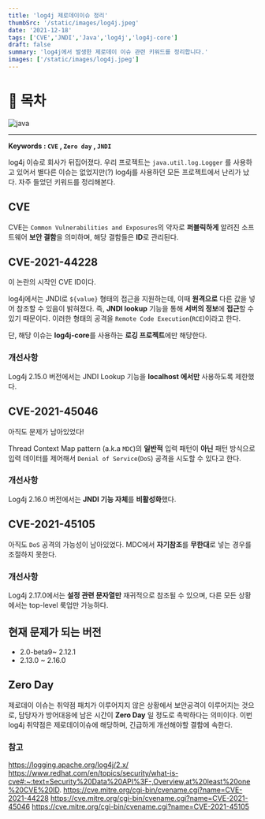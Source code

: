 ```yaml
---
title: 'log4j 제로데이이슈 정리'
thumbSrc: '/static/images/log4j.jpeg'
date: '2021-12-18'
tags: ['CVE','JNDI','Java','log4j','log4j-core']
draft: false
summary: 'log4j에서 발생한 제로데이 이슈 관련 키워드를 정리합니다.'
images: ['/static/images/log4j.jpeg']
---
```


# 📌 목차

![java](/static/images/log4j.jpeg)

---

**Keywords : `CVE` , `Zero day` , `JNDI`**

log4j 이슈로 회사가 뒤집어졌다. 우리 프로젝트는 `java.util.log.Logger` 를 사용하고 있어서 별다른 이슈는 없었지만(?) log4j를 사용하던 모든 프로젝트에서 난리가 났다. 자주 들었던 키워드를 정리해본다.

## CVE

CVE는 `Common Vulnerabilities and Exposures`의 약자로 **퍼블릭하게** 알려진 소프트웨어 **보안 결함**을 의미하며, 해당 결함들은 **ID**로 관리된다.


## CVE-2021-44228

이 논란의 시작인 CVE ID이다.

log4j에서는 JNDI로 `${value}` 형태의 접근을 지원하는데, 이때 **원격으로** 다른 값을 넣어 참조할 수 있음이 밝혀졌다. 즉, **JNDI lookup** 기능을 통해 **서버의 정보**에 **접근**할 수 있기 때문이다. 이러한 형태의 공격을 `Remote Code Execution`(`RCE`)이라고 한다.

단, 해당 이슈는 **log4j-core**를 사용하는 **로깅 프로젝트**에만 해당한다. 

### 개선사항 

Log4j 2.15.0 버전에서는 JNDI Lookup 기능을 **localhost 에서만** 사용하도록 제한했다.


## CVE-2021-45046

아직도 문제가 남아있었다! 

Thread Context Map pattern (a.k.a `MDC`)의 **일반적** 입력 패턴이 **아닌** 패턴 방식으로 입력 데이터를 제어해서 `Denial of Service`(`DoS`) 공격을 시도할 수 있다고 한다.

### 개선사항

Log4j 2.16.0 버전에서는 **JNDI 기능 자체**를 **비활성화**했다.


## CVE-2021-45105

아직도 `DoS` 공격의 가능성이 남아있었다.
MDC에서 **자기참조**를 **무한대**로 넣는 경우를 조절하지 못한다.

### 개선사항

Log4j 2.17.0에서는 **설정 관련 문자열만** 재귀적으로 참조될 수 있으며, 다른 모든 상황에서는 top-level 룩업만 가능하다. 

## 현재 문제가 되는 버전 

- 2.0-beta9~ 2.12.1 
- 2.13.0 ~ 2.16.0


## Zero Day

제로데이 이슈는 취약점 패치가 이루어지지 않은 상황에서 보안공격이 이루어지는 것으로, 담당자가 방어대응에 남은 시간이 **Zero Day** 일 정도로 촉박하다는 의미이다. 이번 log4j 취약점은 제로데이이슈에 해당하며, 긴급하게 개선해야할 결함에 속한다.


### 참고

https://logging.apache.org/log4j/2.x/
https://www.redhat.com/en/topics/security/what-is-cve#:~:text=Security%20Data%20API%3F-,Overview,at%20least%20one%20CVE%20ID.
https://cve.mitre.org/cgi-bin/cvename.cgi?name=CVE-2021-44228
https://cve.mitre.org/cgi-bin/cvename.cgi?name=CVE-2021-45046
https://cve.mitre.org/cgi-bin/cvename.cgi?name=CVE-2021-45105